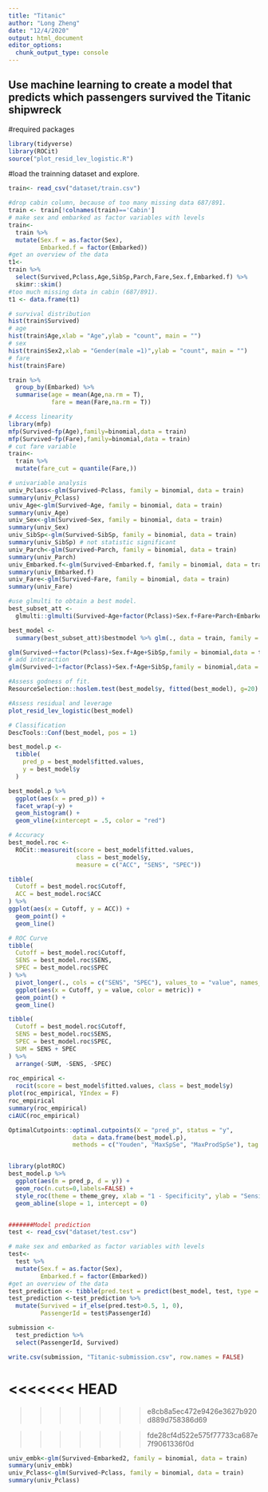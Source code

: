 ```yaml
---
title: "Titanic"
author: "Long Zheng"
date: "12/4/2020"
output: html_document
editor_options: 
  chunk_output_type: console
---
```


## __Use machine learning to create a model that predicts which passengers survived the Titanic shipwreck__


#required packages
```r
library(tidyverse)
library(ROCit)
source("plot_resid_lev_logistic.R")
```

#load the trainning dataset and explore.
```r
train<- read_csv("dataset/train.csv")
```


```r
#drop cabin column, because of too many missing data 687/891. 
train <- train[!colnames(train)=='Cabin']
# make sex and embarked as factor variables with levels
train<-
  train %>% 
  mutate(Sex.f = as.factor(Sex),
         Embarked.f = factor(Embarked))
#get an overview of the data
t1<-
train %>% 
  select(Survived,Pclass,Age,SibSp,Parch,Fare,Sex.f,Embarked.f) %>% 
  skimr::skim()
#too much missing data in cabin (687/891). 
t1 <- data.frame(t1)

# survival distribution  
hist(train$Survived)
# age
hist(train$Age,xlab = "Age",ylab = "count", main = "")
# sex
hist(train$Sex2,xlab = "Gender(male =1)",ylab = "count", main = "")
# fare
hist(train$Fare)
```

```r
train %>% 
  group_by(Embarked) %>% 
  summarise(age = mean(Age,na.rm = T),
            fare = mean(Fare,na.rm = T))

```

```r
# Access linearity
library(mfp)
mfp(Survived~fp(Age),family=binomial,data = train)
mfp(Survived~fp(Fare),family=binomial,data = train)
# cut fare variable 
train<-
  train %>% 
  mutate(fare_cut = quantile(Fare,))

# univariable analysis
univ_Pclass<-glm(Survived~Pclass, family = binomial, data = train)
summary(univ_Pclass)
univ_Age<-glm(Survived~Age, family = binomial, data = train)
summary(univ_Age)
univ_Sex<-glm(Survived~Sex, family = binomial, data = train)
summary(univ_Sex)
univ_SibSp<-glm(Survived~SibSp, family = binomial, data = train)
summary(univ_SibSp) # not statistic significant
univ_Parch<-glm(Survived~Parch, family = binomial, data = train)
summary(univ_Parch)
univ_Embarked.f<-glm(Survived~Embarked.f, family = binomial, data = train)
summary(univ_Embarked.f)
univ_Fare<-glm(Survived~Fare, family = binomial, data = train)
summary(univ_Fare)

#use glmulti to obtain a best model.
best_subset_att <-
  glmulti::glmulti(Survived~Age+factor(Pclass)+Sex.f+Fare+Parch+Embarked.f, data = train,level=1, family = binomial, crit="aicc", confsetsize=128)

best_model <- 
  summary(best_subset_att)$bestmodel %>% glm(., data = train, family = binomial)

glm(Survived~+factor(Pclass)+Sex.f+Age+SibSp,family = binomial,data = train) %>% summary()
# add interaction 
glm(Survived~1+factor(Pclass)+Sex.f+Age+SibSp,family = binomial,data = train) %>% summary()

#Assess godness of fit.
ResourceSelection::hoslem.test(best_model$y, fitted(best_model), g=20)

#Assess residual and leverage
plot_resid_lev_logistic(best_model)

# Classification
DescTools::Conf(best_model, pos = 1)

best_model.p <-
  tibble(
    pred_p = best_model$fitted.values,
    y = best_model$y
  )

best_model.p %>%
  ggplot(aes(x = pred_p)) + 
  facet_wrap(~y) +
  geom_histogram() +
  geom_vline(xintercept = .5, color = "red")

# Accuracy
best_model.roc <- 
  ROCit::measureit(score = best_model$fitted.values, 
                   class = best_model$y,
                   measure = c("ACC", "SENS", "SPEC"))

tibble(
  Cutoff = best_model.roc$Cutoff,
  ACC = best_model.roc$ACC
) %>%
ggplot(aes(x = Cutoff, y = ACC)) +
  geom_point() +
  geom_line()

# ROC Curve
tibble(
  Cutoff = best_model.roc$Cutoff,
  SENS = best_model.roc$SENS,
  SPEC = best_model.roc$SPEC
) %>%
  pivot_longer(., cols = c("SENS", "SPEC"), values_to = "value", names_to = "metric") %>%
  ggplot(aes(x = Cutoff, y = value, color = metric)) +
  geom_point() + 
  geom_line()

tibble(
  Cutoff = best_model.roc$Cutoff,
  SENS = best_model.roc$SENS,
  SPEC = best_model.roc$SPEC,
  SUM = SENS + SPEC
) %>%
  arrange(-SUM, -SENS, -SPEC)
  
roc_empirical <- 
  rocit(score = best_model$fitted.values, class = best_model$y)
plot(roc_empirical, YIndex = F)
roc_empirical
summary(roc_empirical)
ciAUC(roc_empirical)

OptimalCutpoints::optimal.cutpoints(X = "pred_p", status = "y", 
                  data = data.frame(best_model.p), 
                  methods = c("Youden", "MaxSpSe", "MaxProdSpSe"), tag.healthy = 0)


library(plotROC)
best_model.p %>%
  ggplot(aes(m = pred_p, d = y)) + 
  geom_roc(n.cuts=0,labels=FALSE) + 
  style_roc(theme = theme_grey, xlab = "1 - Specificity", ylab = "Sensitivity") +
  geom_abline(slope = 1, intercept = 0)


#######Model prediction
test <- read_csv("dataset/test.csv")

# make sex and embarked as factor variables with levels
test<-
  test %>% 
  mutate(Sex.f = as.factor(Sex),
         Embarked.f = factor(Embarked))
#get an overview of the data
test_prediction <- tibble(pred.test = predict(best_model, test, type = "response"))
test_prediction <-test_prediction %>% 
  mutate(Survived = if_else(pred.test>0.5, 1, 0),
         PassengerId = test$PassengerId)

submission <- 
  test_prediction %>% 
  select(PassengerId, Survived)

write.csv(submission, "Titanic-submission.csv", row.names = FALSE)

```


<<<<<<< HEAD
=======

>>>>>>> e8cb8a5ec472e9426e3627b920d889d758386d69


>>>>>>> fde28cf4d522e575f77733ca687e7f9061336f0d
```r
univ_embk<-glm(Survived~Embarked2, family = binomial, data = train)
summary(univ_embk)
univ_Pclass<-glm(Survived~Pclass, family = binomial, data = train)
summary(univ_Pclass)
```

